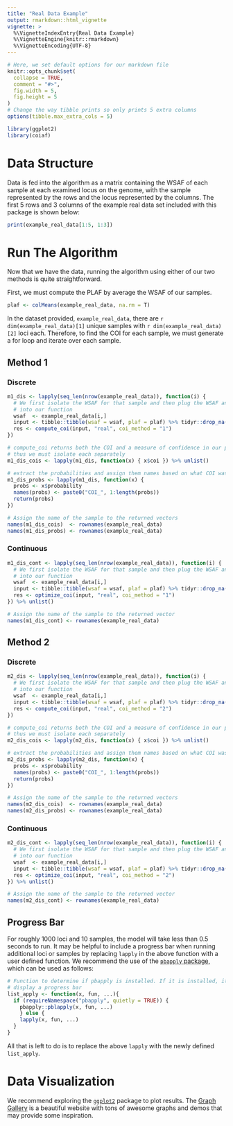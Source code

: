 ```yaml
---
title: "Real Data Example"
output: rmarkdown::html_vignette
vignette: >
  %\VignetteIndexEntry{Real Data Example}
  %\VignetteEngine{knitr::rmarkdown}
  %\VignetteEncoding{UTF-8}
---
```


```r
# Here, we set default options for our markdown file
knitr::opts_chunk$set(
  collapse = TRUE,
  comment = "#>",
  fig.width = 5, 
  fig.height = 5
)
# Change the way tibble prints so only prints 5 extra columns
options(tibble.max_extra_cols = 5)

library(ggplot2)
library(coiaf)
```

# Data Structure
Data is fed into the algorithm as a matrix containing the WSAF of each sample at
each examined locus on the genome, with the sample represented by the rows and
the locus represented by the columns. The first 5 rows and 3 columns of the
example real data set included with this package is shown below:
```r
print(example_real_data[1:5, 1:3])
```


# Run The Algorithm
Now that we have the data, running the algorithm using either of our two
methods is quite straightforward.

First, we must compute the PLAF by average the WSAF of our samples.
```r
plaf <- colMeans(example_real_data, na.rm = T)
```

In the dataset provided, `example_real_data`, there are 
`r dim(example_real_data)[1]` unique samples with `r dim(example_real_data)[2]`
loci each. Therefore, to find the COI for each sample, we must generate a for
loop and iterate over each sample.

## Method 1
### Discrete
```r
m1_dis <- lapply(seq_len(nrow(example_real_data)), function(i) {
  # We first isolate the WSAF for that sample and then plug the WSAF and PLAF
  # into our function
  wsaf  <- example_real_data[i,]
  input <- tibble::tibble(wsaf = wsaf, plaf = plaf) %>% tidyr::drop_na()
  res <- compute_coi(input, "real", coi_method = "1")
})

# compute_coi returns both the COI and a measure of confidence in our prediction
# thus we must isolate each separately
m1_dis_cois <- lapply(m1_dis, function(x) { x$coi }) %>% unlist()  

# extract the probabilities and assign them names based on what COI was checked
m1_dis_probs <- lapply(m1_dis, function(x) { 
  probs <- x$probability
  names(probs) <- paste0("COI_", 1:length(probs))
  return(probs)
})

# Assign the name of the sample to the returned vectors
names(m1_dis_cois)  <- rownames(example_real_data)
names(m1_dis_probs) <- rownames(example_real_data)
```

### Continuous
```r
m1_dis_cont <- lapply(seq_len(nrow(example_real_data)), function(i) {
  # We first isolate the WSAF for that sample and then plug the WSAF and PLAF
  # into our function
  wsaf  <- example_real_data[i,]
  input <- tibble::tibble(wsaf = wsaf, plaf = plaf) %>% tidyr::drop_na()
  res <- optimize_coi(input, "real", coi_method = "1")
}) %>% unlist()

# Assign the name of the sample to the returned vector
names(m1_dis_cont) <- rownames(example_real_data)
```

## Method 2
### Discrete
```r
m2_dis <- lapply(seq_len(nrow(example_real_data)), function(i) {
  # We first isolate the WSAF for that sample and then plug the WSAF and PLAF
  # into our function
  wsaf  <- example_real_data[i,]
  input <- tibble::tibble(wsaf = wsaf, plaf = plaf) %>% tidyr::drop_na()
  res <- compute_coi(input, "real", coi_method = "2")
})

# compute_coi returns both the COI and a measure of confidence in our prediction
# thus we must isolate each separately
m2_dis_cois <- lapply(m2_dis, function(x) { x$coi }) %>% unlist()  

# extract the probabilities and assign them names based on what COI was checked
m2_dis_probs <- lapply(m2_dis, function(x) { 
  probs <- x$probability
  names(probs) <- paste0("COI_", 1:length(probs))
  return(probs)
})

# Assign the name of the sample to the returned vectors
names(m2_dis_cois)  <- rownames(example_real_data)
names(m2_dis_probs) <- rownames(example_real_data)
```

### Continuous
```r
m2_dis_cont <- lapply(seq_len(nrow(example_real_data)), function(i) {
  # We first isolate the WSAF for that sample and then plug the WSAF and PLAF
  # into our function
  wsaf  <- example_real_data[i,]
  input <- tibble::tibble(wsaf = wsaf, plaf = plaf) %>% tidyr::drop_na()
  res <- optimize_coi(input, "real", coi_method = "2")
}) %>% unlist()

# Assign the name of the sample to the returned vector
names(m2_dis_cont) <- rownames(example_real_data)
```

## Progress Bar
For roughly 1000 loci and 10 samples, the model will take less than 0.5 seconds
to run. It may be helpful to include a progress bar when running additional loci
or samples by replacing `lapply` in the above function with a user defined
function. We recommend the use of the 
[`pbapply` package](https://peter.solymos.org/pbapply/), which can be used as 
follows:

```r
# Function to determine if pbapply is installed. If it is installed, it will
# display a progress bar
list_apply <- function(x, fun, ...){
  if (requireNamespace("pbapply", quietly = TRUE)) {
    pbapply::pblapply(x, fun, ...)
    } else {
    lapply(x, fun, ...)
  }
}
```

All that is left to do is to replace the above `lapply` with the newly defined
`list_apply`.

# Data Visualization
We recommend exploring the [`ggplot2`](https://ggplot2.tidyverse.org/index.html)
package to plot results. The 
[Graph Gallery](https://www.r-graph-gallery.com/index.html) is a beautiful 
website with tons of awesome graphs and demos that may provide some inspiration.
